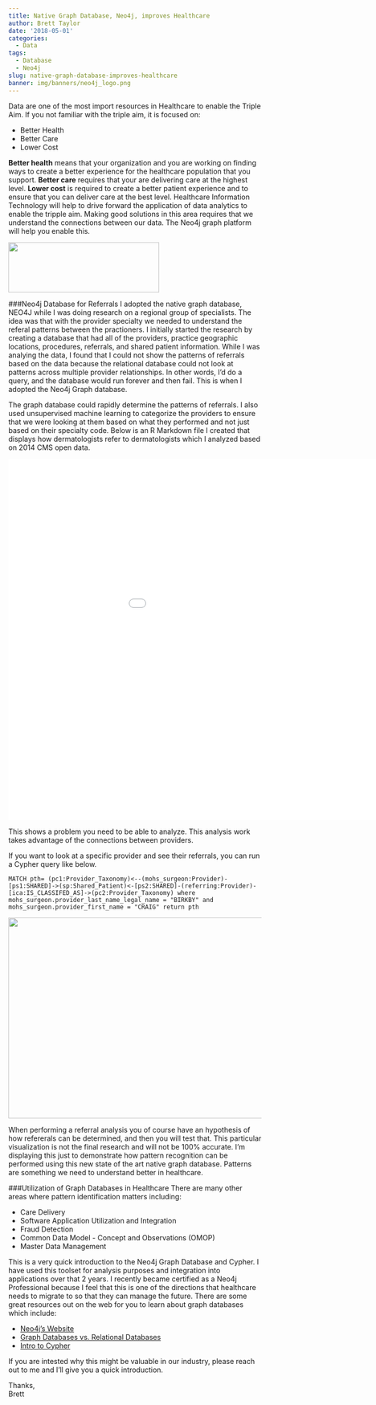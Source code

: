 ```yaml
---
title: Native Graph Database, Neo4j, improves Healthcare
author: Brett Taylor
date: '2018-05-01'
categories:
  - Data
tags:
  - Database
  - Neo4j
slug: native-graph-database-improves-healthcare
banner: img/banners/neo4j_logo.png
---
```

Data are one of the most import resources in Healthcare to enable the Triple Aim.  If you not familiar with the triple aim, it is focused on:     

* Better Health
* Better Care
* Lower Cost

__Better health__ means that your organization and you are working on finding ways to create a better experience for the healthcare population that you support.   __Better care__ requires that your are delivering care at the highest level.  __Lower cost__ is required to create a better patient experience and to ensure that you can deliver care at the best level.  Healthcare Information Technology will help to drive forward the application of data analytics to enable the tripple aim.  Making good solutions in this area requires that we understand the connections between our data.   The Neo4j graph platform will help you enable this.

![](/blog/2018-05-01-native-graph-database-improves-healthcare_files/neo4j_logo.png){width=300px height=100px}

 
###Neo4j Database for Referrals
I adopted the native graph database, NEO4J while I was doing research on a regional group of specialists.  The idea was that with the provider specialty we needed to understand the referal patterns between the practioners.   I initially started the research by creating a database that had all of the providers, practice geographic locations, procedures, referrals, and shared patient information.  While I was analying the data, I found that I could not show the patterns of referrals based on the data because the relational database could not look at patterns across multiple provider relationships.   In other words, I'd do a query, and the database would run forever and then fail.   This is when I adopted the Neo4j Graph database.

The graph database could rapidly determine the patterns of referrals.   I also used unsupervised machine learning to categorize the providers to ensure that we were looking at them based on what they performed and not just based on their specialty code.   Below is an R Markdown file I created that displays how dermatologists refer to dermatologists which I analyzed based on 2014 CMS open data.  


<iframe width="1080" height="720" src="/html/referrals.html" frameborder="0" allowfullscreen></iframe>

This shows a problem you need to be able to analyze.  This analysis work takes advantage of the connections between providers.  

If you want to look at a specific provider and see their referrals, you can run a Cypher query like below.
```
MATCH pth= (pc1:Provider_Taxonomy)<--(mohs_surgeon:Provider)-[ps1:SHARED]->(sp:Shared_Patient)<-[ps2:SHARED]-(referring:Provider)-[ica:IS_CLASSIFED_AS]->(pc2:Provider_Taxonomy) where mohs_surgeon.provider_last_name_legal_name = "BIRKBY" and mohs_surgeon.provider_first_name = "CRAIG" return pth
```
![](/blog/2018-05-01-native-graph-database-improves-healthcare_files/provider_referral_pattern.png){width=600px height=400px}


When performing a referral analysis you of course have an hypothesis of how refererals can be determined, and then you will test that.  This particular visualization is not the final research and will not be 100% accurate.  I'm displaying this just to demonstrate how pattern recognition can be performed using this new state of the art native graph database.   Patterns are something we need to understand better in healthcare.   

###Utilization of Graph Databases in Healthcare
There are many other areas where pattern identification matters including:    

* Care Delivery
* Software Application Utilization and Integration
* Fraud Detection
* Common Data Model - Concept and Observations (OMOP) 
* Master Data Management

This is a very quick introduction to the Neo4j Graph Database and Cypher.  I have used this toolset for analysis purposes and integration into applications over that 2 years.  I recently became certified as a Neo4j Professional because I feel that this is one of the directions that healthcare needs to migrate to so that they can manage the future.   There are some great resources out on the web for you to learn about graph databases which include:

* [Neo4j's Website](https://neo4j.com/)
* [Graph Databases vs. Relational Databases](https://neo4j.com/developer/graph-db-vs-rdbms/)
* [Intro to Cypher](https://www.youtube.com/watch?v=pMjwgKqMzi8)


If you are intested why this might be valuable in our industry, please reach out to me and I'll give you a quick introduction.

Thanks,    
Brett